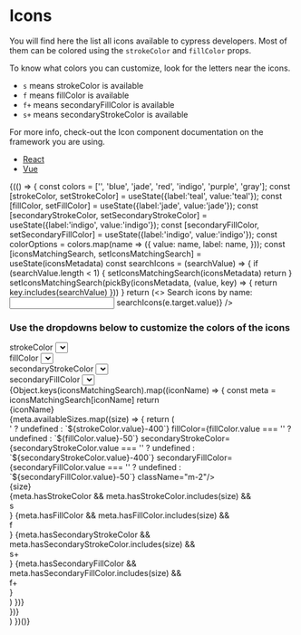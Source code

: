 

# Icons

<Meta
  title="Icons"
/>

You will find here the list all icons available to cypress developers.
Most of them can be colored using the `strokeColor` and `fillColor` props.

To know what colors you can customize, look for the letters near the icons.

- `s` means strokeColor is available
- `f` means fillColor is available
- `f+` means secondaryFillColor is available
- `s+` means secondaryStrokeColor is available

For more info, check-out the Icon component documentation on the framework you are using.
<ul>
  <li><a href="/docs/react_icon--icon">React</a></li>
  <li><a href="/docs/vue_icon--sample">Vue</a></li>
</ul>

<Canvas withSource="none">
  <div>
  {(() => {
      const colors = ['<default>', 'blue', 'jade', 'red', 'indigo', 'purple', 'gray'];
      const [strokeColor, setStrokeColor] = useState({label:'teal', value:'teal'});
      const [fillColor, setFillColor] = useState({label:'jade', value:'jade'});
      const [secondaryStrokeColor, setSecondaryStrokeColor] = useState({label:'indigo', value:'indigo'});
      const [secondaryFillColor, setSecondaryFillColor] = useState({label:'indigo', value:'indigo'});
      const colorOptions = colors.map(name => ({
              value: name,
              label: name,
            }));
      const [iconsMatchingSearch, setIconsMatchingSearch] = useState(iconsMetadata)
      const searchIcons = (searchValue) => {
        if (searchValue.length < 1) {
          setIconsMatchingSearch(iconsMetadata)
          return
        }
        setIconsMatchingSearch(pickBy(iconsMetadata, (value, key) => {
          return key.includes(searchValue)
        }))
      }
      return (<>
        <label htmlFor="icon-search">Search icons by name: </label>
        <input type="text"
          name="icon-search"
          className="border border-indigo-500 rounded mb-2 px-1"
          onChange={(e) => searchIcons(e.target.value)}
        />
        <h3 className="text-lg border-b-1 border-gray-300 pb-1">Use the dropdowns below to customize the colors of the icons</h3>
        <div className="flex border-b-1 border-gray-300 flex-wrap">
          <div className={`p-3 w-full md:w-1/2 flex items-center justify-evenly text-${strokeColor.value}-600 bg-${fillColor.value}-50`}>
            <div className="w-1/2">
            strokeColor
            <Select 
              defaultValue={strokeColor} 
              className="ml-2 mr-4" 
              onChange={setStrokeColor} 
              options={colorOptions} 
            />
            </div><div className="w-1/2">
              fillColor
              <Select
                defaultValue={fillColor} 
                className="mx-2 mr-4" 
                onChange={setFillColor} 
                options={colorOptions} />
            </div>
          </div><div className={`p-3 w-full md:w-1/2 flex items-center justify-evenly text-${secondaryStrokeColor.value}-600 bg-${secondaryFillColor.value}-50`}>
            <div className="w-1/2">
              secondaryStrokeColor
              <Select
                defaultValue={secondaryStrokeColor} 
                className="mx-2 mr-4" 
                onChange={setSecondaryStrokeColor} 
                options={colorOptions} />
            </div><div className="w-1/2">
              secondaryFillColor
              <Select
                defaultValue={secondaryFillColor} 
                className="mx-2" 
                onChange={setSecondaryFillColor} 
                options={colorOptions} />
            </div>
          </div>
        </div>
        <div>
          {Object.keys(iconsMatchingSearch).map((iconName) => {
            const meta = iconsMatchingSearch[iconName]
            return <div key={iconName} className="flex align-center items-end border-b border-gray-300 pb-2 pt-4">
              <div className="w-60 text-right mr-4">{iconName}</div>
              {meta.availableSizes.map((size) => {
                return (<div key={`${iconName}_${size}`} className="mr-8 flex">
                  <div className="mr-2 text-center pb-1 align-bottom">
                    <Icon 
                      name={iconName} 
                      size={size} 
                      strokeColor={strokeColor.value === '<default>' ? undefined : `${strokeColor.value}-400`} 
                      fillColor={fillColor.value === '<default>' ? undefined : `${fillColor.value}-50`} 
                      secondaryStrokeColor={secondaryStrokeColor.value === '<default>' ? undefined : `${secondaryStrokeColor.value}-400`}
                      secondaryFillColor={secondaryFillColor.value === '<default>' ? undefined : `${secondaryFillColor.value}-50`}
                      className="m-2"/>
                    <div className="text-xs text-gray-600">{size}</div>
                  </div>
                  <div key={`${iconName}_${size}_colors`} className="text-center">
                    {meta.hasStrokeColor && meta.hasStrokeColor.includes(size) && <div className={`rounded px-1 my-1 text-xs text-${strokeColor.value}-500`}>s</div>}
                    {meta.hasFillColor && meta.hasFillColor.includes(size) && <div className={`rounded px-1 my-1 text-xs text-gray-800 bg-${fillColor.value}-50`}>f</div>}
                    {meta.hasSecondaryStrokeColor && meta.hasSecondaryStrokeColor.includes(size) && <div className={`rounded px-1 my-1 text-xs text-${secondaryStrokeColor.value}-500`}>s+</div>}
                    {meta.hasSecondaryFillColor && meta.hasSecondaryFillColor.includes(size) && <div className={`rounded px-1 my-1 text-xs text-gray-800 bg-${secondaryFillColor.value}-50`}>f+</div>}
                  </div>
                </div>)
              })}
            </div>
          })}
        </div>
      </>)
  })()}
  </div>
</Canvas>
